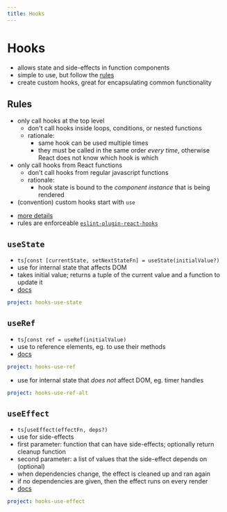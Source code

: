 ```yaml
---
title: Hooks
---
```


# Hooks

- allows state and side-effects in function components
- simple to use, but follow the [rules](#rules)
- create custom hooks, great for encapsulating common functionality

## Rules

- only call hooks at the top level
  - don't call hooks inside loops, conditions, or nested functions
  - rationale:
    - same hook can be used multiple times
    - they must be called in the same order _every time_, otherwise React does not know which hook is which
- only call hooks from React functions
  - don't call hooks from regular javascript functions
  - rationale:
    - hook state is bound to the _component instance_ that is being rendered
- (convention) custom hooks start with `use`

* [more details](https://reactjs.org/docs/hooks-rules.html)
* rules are enforceable [`eslint-plugin-react-hooks`](https://www.npmjs.com/package/eslint-plugin-react-hooks)

## `useState`

- `ts∫const [currentState, setNextStateFn] = useState(initialValue?)`
- use for internal state that affects DOM
- takes initial value; returns a tuple of the current value and a function to update it
- [docs](https://reactjs.org/docs/hooks-reference.html#usestate)

```yaml {example}
project: hooks-use-state
```

## `useRef`

- `ts∫const ref = useRef(initialValue)`
- use to reference elements, eg. to use their methods
- [docs](https://reactjs.org/docs/hooks-reference.html#useref)

```yaml {example}
project: hooks-use-ref
```

- use for internal state that _does not_ affect DOM, eg. timer handles

```yaml {example}
project: hooks-use-ref-alt
```

## `useEffect`

- `ts∫useEffect(effectFn, deps?)`
- use for side-effects
- first parameter: function that can have side-effects; optionally return cleanup function
- second parameter: a list of values that the side-effect depends on (optional)
- when dependencies change, the effect is cleaned up and ran again
- if no dependencies are given, then the effect runs on every render
- [docs](https://reactjs.org/docs/hooks-reference.html#useeffect)

```yaml {example}
project: hooks-use-effect
```
